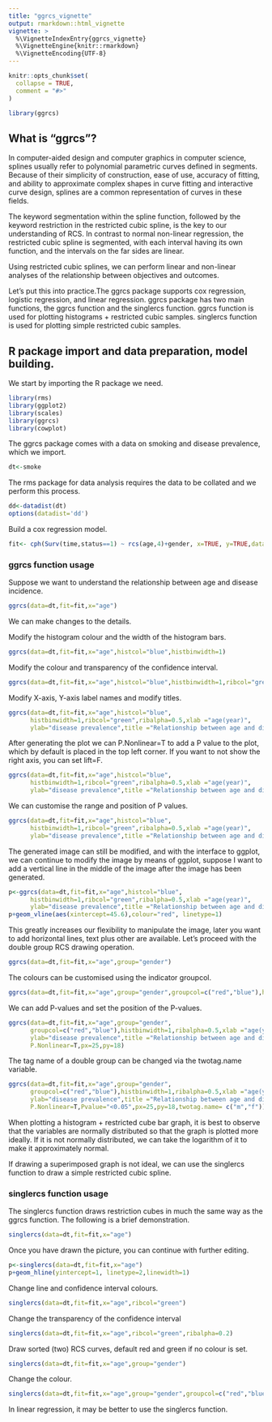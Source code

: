 ---
title: "ggrcs_vignette"
output: rmarkdown::html_vignette
vignette: >
  %\VignetteIndexEntry{ggrcs_vignette}
  %\VignetteEngine{knitr::rmarkdown}
  %\VignetteEncoding{UTF-8}
---

```{r, include = FALSE}
knitr::opts_chunk$set(
  collapse = TRUE,
  comment = "#>"
)
```

```{r setup}
library(ggrcs)
```

## What is "ggrcs"?

In computer-aided design and computer graphics in computer science, splines usually refer to polynomial parametric curves defined in segments. Because of their simplicity of construction, ease of use, accuracy of fitting, and ability to approximate complex shapes in curve fitting and interactive curve design, splines are a common representation of curves in these fields.

The keyword segmentation within the spline function, followed by the keyword restriction in the restricted cubic spline, is the key to our understanding of RCS. In contrast to normal non-linear regression, the restricted cubic spline is segmented, with each interval having its own function, and the intervals on the far sides are linear.

Using restricted cubic splines, we can perform linear and non-linear analyses of the relationship between objectives and outcomes.

Let's put this into practice.The ggrcs package supports cox regression, logistic regression, and linear regression. ggrcs package has two main functions, the ggrcs function and the singlercs function. ggrcs function is used for plotting histograms + restricted cubic samples. singlercs function is used for plotting simple restricted cubic samples.

## R package import and data preparation, model building.

We start by importing the R package we need.

```{r message=FALSE, warning=FALSE}
library(rms)
library(ggplot2)
library(scales)
library(ggrcs)
library(cowplot)
```

The ggrcs package comes with a data on smoking and disease prevalence, which we import.

```{r paged.print=FALSE}
dt<-smoke
```

The rms package for data analysis requires the data to be collated and we perform this process.

```{r}
dd<-datadist(dt)
options(datadist='dd')
```

Build a cox regression model.

```{r}
fit<- cph(Surv(time,status==1) ~ rcs(age,4)+gender, x=TRUE, y=TRUE,data=dt)
```

### ggrcs function usage

Suppose we want to understand the relationship between age and disease incidence.

```{r}
ggrcs(data=dt,fit=fit,x="age")
```

We can make changes to the details.

Modify the histogram colour and the width of the histogram bars.

```{r}
ggrcs(data=dt,fit=fit,x="age",histcol="blue",histbinwidth=1)
```

Modify the colour and transparency of the confidence interval.

```{r}
ggrcs(data=dt,fit=fit,x="age",histcol="blue",histbinwidth=1,ribcol="green",ribalpha=0.5)
```

Modify X-axis, Y-axis label names and modify titles.

```{r}
ggrcs(data=dt,fit=fit,x="age",histcol="blue",
      histbinwidth=1,ribcol="green",ribalpha=0.5,xlab ="age(year)",
      ylab="disease prevalence",title ="Relationship between age and disease prevalence.",liftname="Probability density")
```

After generating the plot we can P.Nonlinear=T to add a P value to the plot, which by default is placed in the top left corner. If you want to not show the right axis, you can set lift=F.

```{r}
ggrcs(data=dt,fit=fit,x="age",histcol="blue",
      histbinwidth=1,ribcol="green",ribalpha=0.5,xlab ="age(year)",
      ylab="disease prevalence",title ="Relationship between age and disease prevalence.",liftname="Probability density",lift=F,P.Nonlinear=T)

```

We can customise the range and position of P values.

```{r}
ggrcs(data=dt,fit=fit,x="age",histcol="blue",
      histbinwidth=1,ribcol="green",ribalpha=0.5,xlab ="age(year)",
      ylab="disease prevalence",title ="Relationship between age and disease prevalence.",liftname="Probability density",lift=F,P.Nonlinear=T,Pvalue="<0.05")
```

The generated image can still be modified, and with the interface to ggplot, we can continue to modify the image by means of ggplot, suppose I want to add a vertical line in the middle of the image after the image has been generated.

```{r}
p<-ggrcs(data=dt,fit=fit,x="age",histcol="blue",
      histbinwidth=1,ribcol="green",ribalpha=0.5,xlab ="age(year)",
      ylab="disease prevalence",title ="Relationship between age and disease prevalence.",liftname="Probability density",lift=F,P.Nonlinear=T,Pvalue="<0.05")
p+geom_vline(aes(xintercept=45.6),colour="red", linetype=1)
```

This greatly increases our flexibility to manipulate the image, later you want to add horizontal lines, text plus other are available. Let's proceed with the double group RCS drawing operation.

```{r}
ggrcs(data=dt,fit=fit,x="age",group="gender")

```

The colours can be customised using the indicator groupcol.

```{r}
ggrcs(data=dt,fit=fit,x="age",group="gender",groupcol=c("red","blue"),histbinwidth=1)

```

We can add P-values and set the position of the P-values.

```{r}
ggrcs(data=dt,fit=fit,x="age",group="gender",
      groupcol=c("red","blue"),histbinwidth=1,ribalpha=0.5,xlab ="age(year)",
      ylab="disease prevalence",title ="Relationship between age and disease prevalence.",leftaxislimit=c(0,1),liftname="Probability density",
      P.Nonlinear=T,px=25,py=18)

```

The tag name of a double group can be changed via the twotag.name variable.


```{r}
ggrcs(data=dt,fit=fit,x="age",group="gender",
      groupcol=c("red","blue"),histbinwidth=1,ribalpha=0.5,xlab ="age(year)",
      ylab="disease prevalence",title ="Relationship between age and disease prevalence.",leftaxislimit=c(0,1),liftname="Probability density",
      P.Nonlinear=T,Pvalue="<0.05",px=25,py=18,twotag.name= c("m","f"))
```

When plotting a histogram + restricted cube bar graph, it is best to observe that the variables are normally distributed so that the graph is plotted more ideally. If it is not normally distributed, we can take the logarithm of it to make it approximately normal.

If drawing a superimposed graph is not ideal, we can use the singlercs function to draw a simple restricted cubic spline.

### singlercs function usage

The singlercs function draws restriction cubes in much the same way as the ggrcs function. The following is a brief demonstration.

```{r}
singlercs(data=dt,fit=fit,x="age")
```

Once you have drawn the picture, you can continue with further editing.

```{r}
p<-singlercs(data=dt,fit=fit,x="age")
p+geom_hline(yintercept=1, linetype=2,linewidth=1)
```

Change line and confidence interval colours.

```{r}
singlercs(data=dt,fit=fit,x="age",ribcol="green")
```

Change the transparency of the confidence interval

```{r}
singlercs(data=dt,fit=fit,x="age",ribcol="green",ribalpha=0.2)
```

Draw sorted (two) RCS curves, default red and green if no colour is set.

```{r}
singlercs(data=dt,fit=fit,x="age",group="gender")

```

Change the colour.

```{r}
singlercs(data=dt,fit=fit,x="age",group="gender",groupcol=c("red","blue"))
```

In linear regression, it may be better to use the singlercs function.
